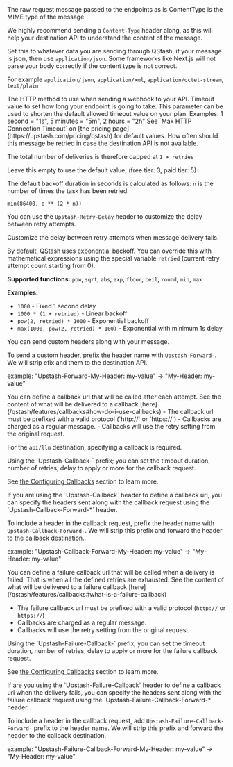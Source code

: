 <ParamField body="body" type="string">
  The raw request message passed to the endpoints as is
</ParamField>

<ParamField header="Content-Type" type="string" >
ContentType is the MIME type of the message.

We highly recommend sending a `Content-Type` header along, as this will help
your destination API to understand the content of the message.

Set this to whatever data you are sending through QStash, if your message is json, then use `application/json`.
Some frameworks like Next.js will not parse your body correctly if the content type is not correct.

For example `application/json`, `application/xml`, `application/octet-stream`,
`text/plain`
</ParamField>

<ParamField header="Upstash-Method" type="string" default="POST" >
	The HTTP method to use when sending a webhook to your API.
</ParamField>

<ParamField header="Upstash-Timeout" type="string" >
  Timeout value to set how long your endpoint is going to take. 
  This parameter can be used to shorten the default allowed timeout value on your plan. Examples: 1 second = "1s", 5 minutes = "5m", 2 hours = "2h"
  See `Max HTTP Connection Timeout` on [the pricing page](https://upstash.com/pricing/qstash) for default values.
</ParamField>

<ParamField header="Upstash-Retries" type="int" default={3} >
 How often should this message be retried in case the destination API is not available.

The total number of deliveries is therefore capped at `1 + retries`

Leave this empty to use the default value, (free tier: 3, paid tier: 5)

The default backoff duration in seconds is calculated as follows: `n` is the number of
times the task has been retried.

`min(86400, e ** (2 * n))`

You can use the `Upstash-Retry-Delay` header to customize the delay between retry attempts.
</ParamField>

<ParamField header="Upstash-Retry-Delay" type="string" >
Customize the delay between retry attempts when message delivery fails.

[By default, QStash uses exponential backoff](/qstash/features/retry). You can override this with mathematical expressions using the special variable `retried` (current retry attempt count starting from 0).

**Supported functions:**
`pow`, `sqrt`, `abs`, `exp`, `floor`, `ceil`, `round`, `min`, `max`

**Examples:**
- `1000` - Fixed 1 second delay
- `1000 * (1 + retried)` - Linear backoff
- `pow(2, retried) * 1000` - Exponential backoff
- `max(1000, pow(2, retried) * 100)` - Exponential with minimum 1s delay
</ParamField>

<ParamField header="Upstash-Forward-*" type="string" >
 You can send custom headers along with your message.

To send a custom header, prefix the header name with `Upstash-Forward-`. We will
strip efix and them to the destination API.

example: "Upstash-Forward-My-Header: my-value" -> "My-Header: my-value"
</ParamField>

<ParamField header="Upstash-Callback" type="string" >
You can define a callback url that will be called after each attempt. 
See the content of what will be delivered to a callback [here](/qstash/features/callbacks#how-do-i-use-callbacks) 
- The callback url must be prefixed with a valid protocol (`http://` or `https://`)
- Callbacks are charged as a regular message.
- Callbacks will use the retry setting from the original request.

For the `api/llm` destination, specifying a callback is required.
</ParamField>

<ParamField header="Upstash-Callback-*" type="string" >
Using the `Upstash-Callback-` prefix; you can set the timeout duration, number of retries, delay to apply or more for the callback request.

See [the Configuring Callbacks](/qstash/features/callbacks#configuring-callbacks) section to learn more.
</ParamField>

<ParamField header="Upstash-Callback-Forward-*" type="string" >
 If you are using the `Upstash-Callback` header to define a callback url,
 you can specify the headers sent along with the callback request using
 the `Upstash-Callback-Forward-*` header.

To include a header in the callback request, prefix the header name with
`Upstash-Callback-Forward-`. We will strip this prefix and forward the header to the callback destination..

example: "Upstash-Callback-Forward-My-Header: my-value" -> "My-Header: my-value"
</ParamField>

<ParamField header="Upstash-Failure-Callback" type="string" >
You can define a failure callback url that will be called when a delivery is failed. 
That is when all the defined retries are exhausted.
See the content of what will be delivered to a failure callback [here](/qstash/features/callbacks#what-is-a-failure-callback) 

- The failure callback url must be prefixed with a valid protocol (`http://` or `https://`)
- Callbacks are charged as a regular message.
- Callbacks will use the retry setting from the original request.
</ParamField>

<ParamField header="Upstash-Failure-Callback-*" type="string" >
Using the `Upstash-Failure-Callback-` prefix; you can set the timeout duration, number of retries, delay to apply or more for the failure callback request.

See [the Configuring Callbacks](/qstash/features/callbacks#configuring-callbacks) section to learn more.
</ParamField>

<ParamField header="Upstash-Failure-Callback-Forward-*" type="string" >
 If are you using the `Upstash-Failure-Callback` header to define a callback url
 when the delivery fails, you can specify the headers sent along with the failure
 callback request using the `Upstash-Failure-Callback-Forward-*` header.

To include a header in the callback request, add `Upstash-Failure-Callback-Forward-` prefix to the header name.
We will strip this prefix and forward the header to the callback destination.

example: "Upstash-Failure-Callback-Forward-My-Header: my-value" -> "My-Header: my-value"
</ParamField>
